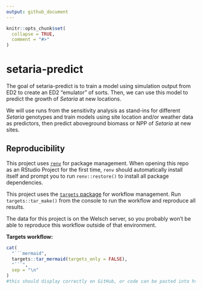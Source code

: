 ```yaml
---
output: github_document
---
```


<!-- README.md is generated from README.Rmd. Please edit that file -->

```r
knitr::opts_chunk$set(
  collapse = TRUE,
  comment = "#>"
)
```


# setaria-predict

<!-- badges: start -->
<!-- badges: end -->

The goal of setaria-predict is to train a model using simulation output from ED2 to create an ED2 "emulator" of sorts.  Then, we can use this model to predict the growth of *Setaria* at new locations.

We will use runs from the sensitivity analysis as stand-ins for different *Setaria* genotypes and train models using site location and/or weather data as predictors, then predict aboveground biomass or NPP of *Setaria* at new sites.

## Reproducibility

This project uses [`renv`](https://rstudio.github.io/renv/articles/renv.html) for package management. When opening this repo as an RStudio Project for the first time, `renv` should automatically install itself and prompt you to run `renv::restore()` to install all package dependencies.

This project uses the [`targets` package](https://docs.ropensci.org/targets/) for workflow management. Run `targets::tar_make()` from the console to run the workflow and reproduce all results.

The data for this project is on the Welsch server, so you probably won't be able to reproduce this workflow outside of that environment. 

**Targets workflow:**

```r
cat(
  "```mermaid",
  targets::tar_mermaid(targets_only = FALSE),
  "```",
  sep = "\n"
)
#this should display correctly on GitHub, or code can be pasted into https://mermaid.live
```
